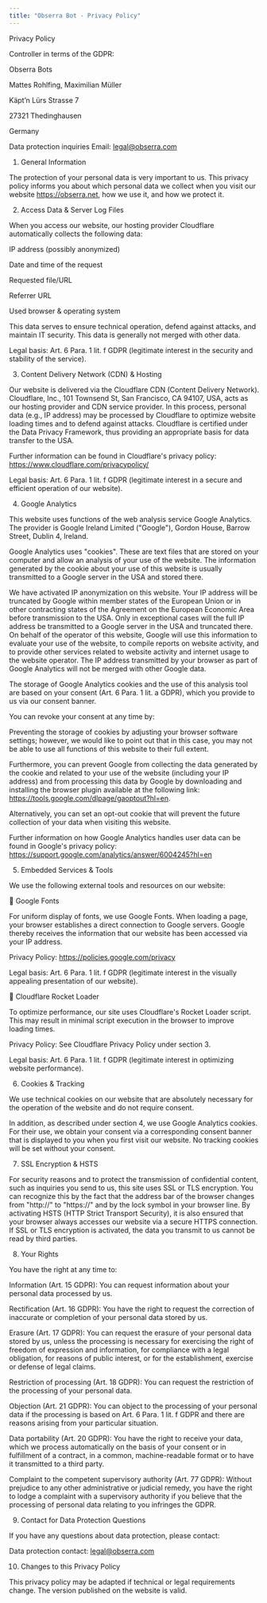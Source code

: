 ```yaml
---
title: "Obserra Bot - Privacy Policy"
---
```


Privacy Policy

Controller in terms of the GDPR:

Obserra Bots

Mattes Rohlfing, Maximilian Müller

Käpt’n Lürs Strasse 7

27321 Thedinghausen

Germany

Data protection inquiries Email: [legal@obserra.com](mailto:legal@obserra.com)

1. General Information

The protection of your personal data is very important to us. This privacy policy informs you about which personal data we collect when you visit our website https://obserra.net, how we use it, and how we protect it.

2. Access Data & Server Log Files

When you access our website, our hosting provider Cloudflare automatically collects the following data:

IP address (possibly anonymized)

Date and time of the request

Requested file/URL

Referrer URL

Used browser & operating system

This data serves to ensure technical operation, defend against attacks, and maintain IT security. This data is generally not merged with other data.

Legal basis: Art. 6 Para. 1 lit. f GDPR (legitimate interest in the security and stability of the service).

3. Content Delivery Network (CDN) & Hosting

Our website is delivered via the Cloudflare CDN (Content Delivery Network). Cloudflare, Inc., 101 Townsend St, San Francisco, CA 94107, USA, acts as our hosting provider and CDN service provider. In this process, personal data (e.g., IP address) may be processed by Cloudflare to optimize website loading times and to defend against attacks. Cloudflare is certified under the Data Privacy Framework, thus providing an appropriate basis for data transfer to the USA.

Further information can be found in Cloudflare's privacy policy: https://www.cloudflare.com/privacypolicy/

Legal basis: Art. 6 Para. 1 lit. f GDPR (legitimate interest in a secure and efficient operation of our website).

4. Google Analytics

This website uses functions of the web analysis service Google Analytics. The provider is Google Ireland Limited ("Google"), Gordon House, Barrow Street, Dublin 4, Ireland.

Google Analytics uses "cookies". These are text files that are stored on your computer and allow an analysis of your use of the website. The information generated by the cookie about your use of this website is usually transmitted to a Google server in the USA and stored there.

We have activated IP anonymization on this website. Your IP address will be truncated by Google within member states of the European Union or in other contracting states of the Agreement on the European Economic Area before transmission to the USA. Only in exceptional cases will the full IP address be transmitted to a Google server in the USA and truncated there. On behalf of the operator of this website, Google will use this information to evaluate your use of the website, to compile reports on website activity, and to provide other services related to website activity and internet usage to the website operator. The IP address transmitted by your browser as part of Google Analytics will not be merged with other Google data.

The storage of Google Analytics cookies and the use of this analysis tool are based on your consent (Art. 6 Para. 1 lit. a GDPR), which you provide to us via our consent banner.

You can revoke your consent at any time by:

Preventing the storage of cookies by adjusting your browser software settings; however, we would like to point out that in this case, you may not be able to use all functions of this website to their full extent.

Furthermore, you can prevent Google from collecting the data generated by the cookie and related to your use of the website (including your IP address) and from processing this data by Google by downloading and installing the browser plugin available at the following link: https://tools.google.com/dlpage/gaoptout?hl=en.

Alternatively, you can set an opt-out cookie that will prevent the future collection of your data when visiting this website.

Further information on how Google Analytics handles user data can be found in Google's privacy policy: https://support.google.com/analytics/answer/6004245?hl=en

5. Embedded Services & Tools

We use the following external tools and resources on our website:

🔹 Google Fonts

For uniform display of fonts, we use Google Fonts. When loading a page, your browser establishes a direct connection to Google servers. Google thereby receives the information that our website has been accessed via your IP address.

Privacy Policy: https://policies.google.com/privacy

Legal basis: Art. 6 Para. 1 lit. f GDPR (legitimate interest in the visually appealing presentation of our website).

🔹 Cloudflare Rocket Loader

To optimize performance, our site uses Cloudflare's Rocket Loader script. This may result in minimal script execution in the browser to improve loading times.

Privacy Policy: See Cloudflare Privacy Policy under section 3.

Legal basis: Art. 6 Para. 1 lit. f GDPR (legitimate interest in optimizing website performance).

6. Cookies & Tracking

We use technical cookies on our website that are absolutely necessary for the operation of the website and do not require consent.

In addition, as described under section 4, we use Google Analytics cookies. For their use, we obtain your consent via a corresponding consent banner that is displayed to you when you first visit our website. No tracking cookies will be set without your consent.

7. SSL Encryption & HSTS

For security reasons and to protect the transmission of confidential content, such as inquiries you send to us, this site uses SSL or TLS encryption. You can recognize this by the fact that the address bar of the browser changes from "http://" to "https://" and by the lock symbol in your browser line. By activating HSTS (HTTP Strict Transport Security), it is also ensured that your browser always accesses our website via a secure HTTPS connection. If SSL or TLS encryption is activated, the data you transmit to us cannot be read by third parties.

8. Your Rights

You have the right at any time to:

Information (Art. 15 GDPR): You can request information about your personal data processed by us.

Rectification (Art. 16 GDPR): You have the right to request the correction of inaccurate or completion of your personal data stored by us.

Erasure (Art. 17 GDPR): You can request the erasure of your personal data stored by us, unless the processing is necessary for exercising the right of freedom of expression and information, for compliance with a legal obligation, for reasons of public interest, or for the establishment, exercise or defense of legal claims.

Restriction of processing (Art. 18 GDPR): You can request the restriction of the processing of your personal data.

Objection (Art. 21 GDPR): You can object to the processing of your personal data if the processing is based on Art. 6 Para. 1 lit. f GDPR and there are reasons arising from your particular situation.

Data portability (Art. 20 GDPR): You have the right to receive your data, which we process automatically on the basis of your consent or in fulfillment of a contract, in a common, machine-readable format or to have it transmitted to a third party.

Complaint to the competent supervisory authority (Art. 77 GDPR): Without prejudice to any other administrative or judicial remedy, you have the right to lodge a complaint with a supervisory authority if you believe that the processing of personal data relating to you infringes the GDPR.

9. Contact for Data Protection Questions

If you have any questions about data protection, please contact:

Data protection contact: [legal@obserra.com](mailto:legal@obserra.com)

10. Changes to this Privacy Policy

This privacy policy may be adapted if technical or legal requirements change. The version published on the website is valid.